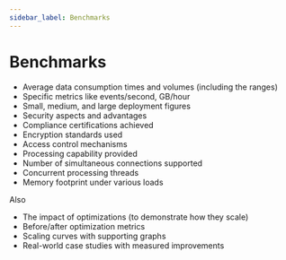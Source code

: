 ```yaml
---
sidebar_label: Benchmarks
---
```


# Benchmarks

* Average data consumption times and volumes (including the ranges) 
* Specific metrics like events/second, GB/hour
* Small, medium, and large deployment figures
* Security aspects and advantages
* Compliance certifications achieved
* Encryption standards used
* Access control mechanisms
* Processing capability provided
* Number of simultaneous connections supported
* Concurrent processing threads
* Memory footprint under various loads

Also 

* The impact of optimizations (to demonstrate how they scale)
*  Before/after optimization metrics
* Scaling curves with supporting graphs
* Real-world case studies with measured improvements
